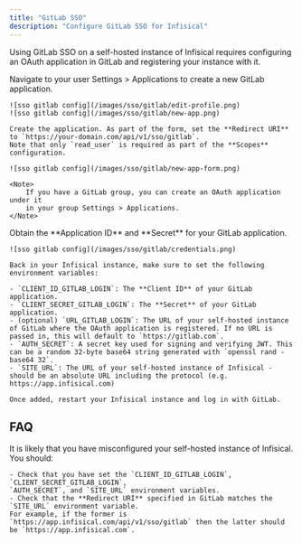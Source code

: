 ```yaml
---
title: "GitLab SSO"
description: "Configure GitLab SSO for Infisical"
---
```


Using GitLab SSO on a self-hosted instance of Infisical requires configuring an OAuth application in GitLab and registering your instance with it.

<Steps>
  <Step title="Create an OAuth application in GitLab">
    Navigate to your user Settings > Applications to create a new GitLab application.

    ![sso gitlab config](/images/sso/gitlab/edit-profile.png) 
    ![sso gitlab config](/images/sso/gitlab/new-app.png) 

    Create the application. As part of the form, set the **Redirect URI** to `https://your-domain.com/api/v1/sso/gitlab`.
    Note that only `read_user` is required as part of the **Scopes** configuration.

    ![sso gitlab config](/images/sso/gitlab/new-app-form.png) 

    <Note>
        If you have a GitLab group, you can create an OAuth application under it
        in your group Settings > Applications.
    </Note>
  </Step>
  <Step title="Add your OAuth application credentials to Infisical">
    Obtain the **Application ID** and **Secret** for your GitLab application.

    ![sso gitlab config](/images/sso/gitlab/credentials.png) 

    Back in your Infisical instance, make sure to set the following environment variables:

    - `CLIENT_ID_GITLAB_LOGIN`: The **Client ID** of your GitLab application.
    - `CLIENT_SECRET_GITLAB_LOGIN`: The **Secret** of your GitLab application.
    - (optional) `URL_GITLAB_LOGIN`: The URL of your self-hosted instance of GitLab where the OAuth application is registered. If no URL is passed in, this will default to `https://gitlab.com`.
    - `AUTH_SECRET`: A secret key used for signing and verifying JWT. This can be a random 32-byte base64 string generated with `openssl rand -base64 32`.
    - `SITE_URL`: The URL of your self-hosted instance of Infisical - should be an absolute URL including the protocol (e.g. https://app.infisical.com)
      
    Once added, restart your Infisical instance and log in with GitLab.
  </Step>
</Steps>

## FAQ

<AccordionGroup>
  <Accordion title="Why is GitLab SSO not working?">
    It is likely that you have misconfigured your self-hosted instance of Infisical. You should:

    - Check that you have set the `CLIENT_ID_GITLAB_LOGIN`, `CLIENT_SECRET_GITLAB_LOGIN`, 
    `AUTH_SECRET`, and `SITE_URL` environment variables.
    - Check that the **Redirect URI** specified in GitLab matches the `SITE_URL` environment variable.
    For example, if the former is `https://app.infisical.com/api/v1/sso/gitlab` then the latter should be `https://app.infisical.com`.
  </Accordion>
</AccordionGroup>